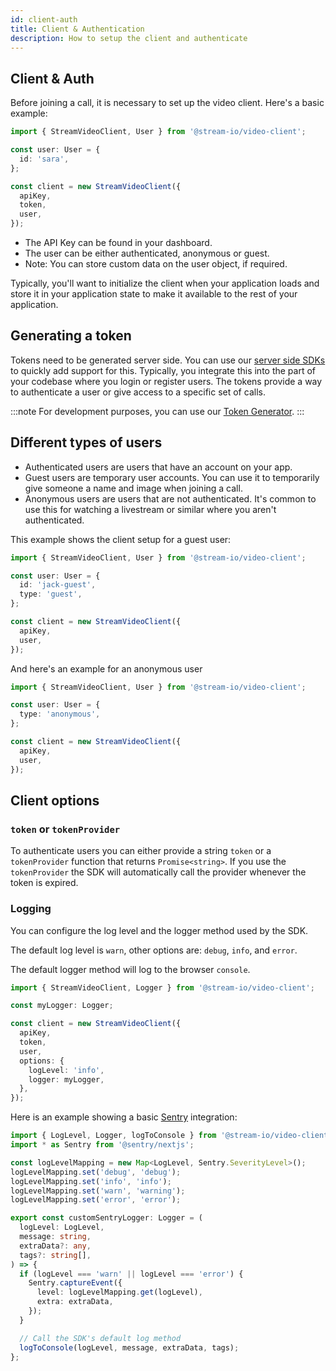 ```yaml
---
id: client-auth
title: Client & Authentication
description: How to setup the client and authenticate
---
```


## Client & Auth

Before joining a call, it is necessary to set up the video client. Here's a basic example:

```ts
import { StreamVideoClient, User } from '@stream-io/video-client';

const user: User = {
  id: 'sara',
};

const client = new StreamVideoClient({
  apiKey,
  token,
  user,
});
```

- The API Key can be found in your dashboard.
- The user can be either authenticated, anonymous or guest.
- Note: You can store custom data on the user object, if required.

Typically, you'll want to initialize the client when your application loads and store it in your application state to make it available to the rest of your application.

## Generating a token

Tokens need to be generated server side. You can use our [server side SDKs](https://getstream.io/video/docs/api/authentication/) to quickly add support for this.
Typically, you integrate this into the part of your codebase where you login or register users.
The tokens provide a way to authenticate a user or give access to a specific set of calls.

:::note
For development purposes, you can use our [Token Generator](https://getstream.io/chat/docs/token_generator/).
:::

## Different types of users

- Authenticated users are users that have an account on your app.
- Guest users are temporary user accounts. You can use it to temporarily give someone a name and image when joining a call.
- Anonymous users are users that are not authenticated. It's common to use this for watching a livestream or similar where you aren't authenticated.

This example shows the client setup for a guest user:

```ts
import { StreamVideoClient, User } from '@stream-io/video-client';

const user: User = {
  id: 'jack-guest',
  type: 'guest',
};

const client = new StreamVideoClient({
  apiKey,
  user,
});
```

And here's an example for an anonymous user

```ts
import { StreamVideoClient, User } from '@stream-io/video-client';

const user: User = {
  type: 'anonymous',
};

const client = new StreamVideoClient({
  apiKey,
  user,
});
```

## Client options

### `token` or `tokenProvider`

To authenticate users you can either provide a string `token` or a `tokenProvider` function that returns `Promise<string>`. If you use the `tokenProvider` the SDK will automatically call the provider whenever the token is expired.

### Logging

You can configure the log level and the logger method used by the SDK.

The default log level is `warn`, other options are: `debug`, `info`, and `error`.

The default logger method will log to the browser `console`.

```ts
import { StreamVideoClient, Logger } from '@stream-io/video-client';

const myLogger: Logger;

const client = new StreamVideoClient({
  apiKey,
  token,
  user,
  options: {
    logLevel: 'info',
    logger: myLogger,
  },
});
```

Here is an example showing a basic [Sentry](https://sentry.io/welcome/) integration:

```ts
import { LogLevel, Logger, logToConsole } from '@stream-io/video-client';
import * as Sentry from '@sentry/nextjs';

const logLevelMapping = new Map<LogLevel, Sentry.SeverityLevel>();
logLevelMapping.set('debug', 'debug');
logLevelMapping.set('info', 'info');
logLevelMapping.set('warn', 'warning');
logLevelMapping.set('error', 'error');

export const customSentryLogger: Logger = (
  logLevel: LogLevel,
  message: string,
  extraData?: any,
  tags?: string[],
) => {
  if (logLevel === 'warn' || logLevel === 'error') {
    Sentry.captureEvent({
      level: logLevelMapping.get(logLevel),
      extra: extraData,
    });
  }

  // Call the SDK's default log method
  logToConsole(logLevel, message, extraData, tags);
};
```
